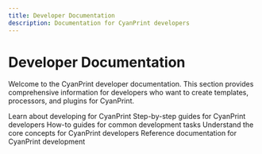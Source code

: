 ```yaml
---
title: Developer Documentation
description: Documentation for CyanPrint developers
---
```


# Developer Documentation

Welcome to the CyanPrint developer documentation. This section provides comprehensive information for developers who want to create templates, processors, and plugins for CyanPrint.

<Cards>
  <Card href="/docs/developer/overview" title="Overview">
    Learn about developing for CyanPrint
  </Card>
  <Card href="/docs/developer/tutorial" title="Tutorial">
    Step-by-step guides for CyanPrint developers
  </Card>
  <Card href="/docs/developer/recipes" title="Recipes">
    How-to guides for common development tasks
  </Card>
  <Card href="/docs/developer/concepts" title="Concepts">
    Understand the core concepts for CyanPrint developers
  </Card>
  <Card href="/docs/developer/reference" title="Reference">
    Reference documentation for CyanPrint development
  </Card>
</Cards>
